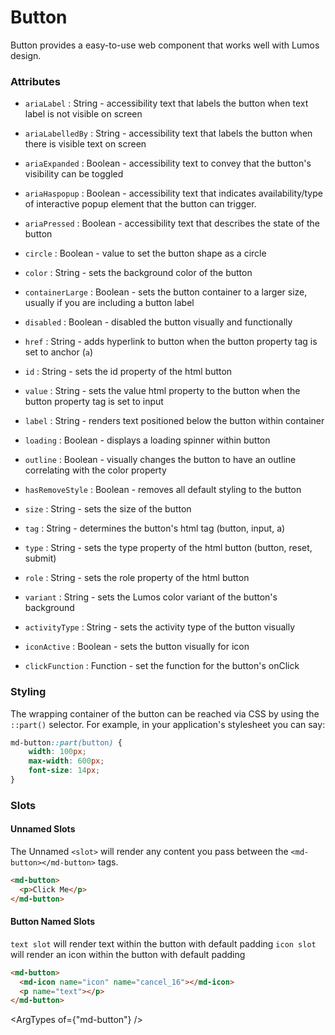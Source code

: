 
# Button

Button provides a easy-to-use web component that works well with Lumos design.

### Attributes

- `ariaLabel` : String - accessibility text that labels the button when text label is not visible on screen
- `ariaLabelledBy` : String - accessibility text that labels the button when there is visible text on screen
- `ariaExpanded` : Boolean - accessibility text to convey that the button's visibility can be toggled
- `ariaHaspopup` : Boolean - accessibility text that indicates availability/type of interactive popup element that the button can trigger.
- `ariaPressed` : Boolean - accessibility text that describes the state of the button

- `circle` : Boolean - value to set the button shape as a circle
- `color` : String - sets the background color of the button
- `containerLarge` : Boolean - sets the button container to a larger size, usually if you are including a button label
- `disabled` : Boolean - disabled the button visually and functionally

- `href` : String - adds hyperlink to button when the button property tag is set to anchor (`a`)
- `id` : String - sets the id property of the html button
- `value` : String - sets the value html property to the button when the button property tag is set to input

- `label` : String - renders text positioned below the button within container
- `loading` : Boolean - displays a loading spinner within button
- `outline` : Boolean - visually changes the button to have an outline correlating with the color property

- `hasRemoveStyle` : Boolean - removes all default styling to the button
- `size` : String - sets the size of the button
- `tag` : String - determines the button's html tag (button, input, a)

- `type` : String - sets the type property of the html button (button, reset, submit)
- `role` : String - sets the role property of the html button
- `variant` : String - sets the Lumos color variant of the button's background

- `activityType` : String - sets the activity type of the button visually
- `iconActive` : Boolean - sets the button visually for icon
- `clickFunction` : Function - set the function for the button's onClick

### Styling

The wrapping container of the button can be reached via CSS by using the `::part()` selector. For example, in your application's stylesheet you can say:

```CSS
md-button::part(button) {
    width: 100px;
    max-width: 600px;
    font-size: 14px;
}
```

### Slots

#### Unnamed Slots

The Unnamed `<slot>` will render any content you pass between the `<md-button></md-button>` tags.

```html
<md-button>
  <p>Click Me</p>
</md-button>
```

#### Button Named Slots

`text slot` will render text within the button with default padding
`icon slot` will render an icon within the button with default padding

```html
<md-button>
  <md-icon name="icon" name="cancel_16"></md-icon>
  <p name="text"></p>
</md-button>
```

<ArgTypes of={"md-button"} />
